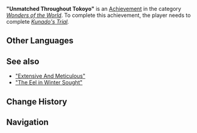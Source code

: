 {{Achievement Infobox
|title        = 
|id           = 81189
|order id     = 1175
|category     = Wonders of the World
|description  = Receive the Jibashiri's acknowledgment.
|requirements = Complete ''[[Kunado's Trial]].''
|primogems    = 5
|tracking     = 
|hidden       = 1
|topic        = 
|type         = Quest
}}
'''"Unmatched Throughout Tokoyo"''' is an [[Achievement]] in the category ''[[Wonders of the World]]''. To complete this achievement, the player needs to complete ''[[Kunado's Trial]].''
<!--
==Trivia==

==Video Guides==
{{EVT
|video1   = 
|caption1 = 
}}
-->
==Other Languages==
{{Other Languages
|en      = "Unmatched Throughout Tokoyo"
|zhs     = 「常世无双」小锦旗
|zhs_rm  = "Chángshì Wúshuāng" Xiǎo Jǐnqí
|zht     = 「常世無雙」小錦旗
|zht_rm  = "Chángshì Wúshuāng" Xiǎo Jǐnqí
|zh_tl   = Little Flag of "Unmatched in Tokoyo"{{Sino|zh|ja}}
|ja      = 「常世無双」
|ja_rm   = "Tokoyo Musou"
|ja_tl   = 
|ko      = 「유일무이」
|ko_rm   = "Yuilmu'i"
|ko_tl   = "Unique"
|es      = (La incomparable heroína/El incomparable héroe) de Tokoyo
|es_tl   = (The incomparable hero/The incomparable heroine) of Tokoyo
|fr      = « Sans pareil dans tout Tokoyo »
|fr_tl   = "Without Equal All Over Tokoyo"
|ru      = «Мощь, непревзойдённая во всём Токоё»
|ru_tl   = 
|th      = "ไม่เป็นรองผู้ใดใน Tokoyo"
|th_rm   = "Mai Penrong Phu Dai Nai Tokoyo"
|th_tl   = 
|vi      = "Vô Song Của Tokoyo"
|vi_tl   = 
|de      = „Unübertroffen in ganz Tokoyo“
|de_tl   = "Unsurpassed in All of Tokoyo"
|id      = Tak Tertandingi di Seluruh Tokoyo
|id_tl   = Unmatched in All of Tokoyo
|pt      = "Incomparável por Tokoyo"
|pt_tl   = 
}}

==See also==
* [["Extensive And Meticulous"]]
* [["The Eel in Winter Sought"]]

==Change History==
{{Change History|2.4}}
<!--
==References==
{{Reflist}}
-->
==Navigation==
{{Achievement Navbox|Wonders of the World|Quest}}